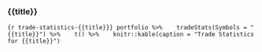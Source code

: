 
### {{title}}

```{r trade-statistics-{{title}}}
portfolio %>% 
  tradeStats(Symbols = "{{title}}") %>% 
  t() %>% 
  knitr::kable(caption = "Trade Statistics for {{title}}")
```
